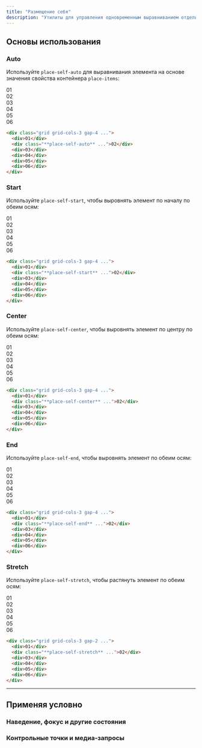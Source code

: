 ```yaml
---
title: "Размещение себя"
description: "Утилиты для управления одновременным выравниванием отдельного элемента."
---
```




## Основы использования

### Auto

Используйте `place-self-auto` для выравнивания элемента на основе значения свойства контейнера `place-items`:

<Example>
  <div class="grid grid-cols-3 gap-4 place-iems-stretch font-mono text-white text-sm font-bold leading-6">
    <div class="p-8 rounded-lg flex items-center justify-center bg-indigo-300">01</div>
    <div class="p-8 rounded-lg flex items-center justify-center bg-indigo-500 shadow-lg palce-self-auto">02</div>
    <div class="p-8 rounded-lg flex items-center justify-center bg-indigo-300">03</div>
    <div class="p-8 rounded-lg flex items-center justify-center bg-indigo-300">04</div>
    <div class="p-8 rounded-lg flex items-center justify-center bg-indigo-300">05</div>
    <div class="p-8 rounded-lg flex items-center justify-center bg-indigo-300">06</div>
  </div>
</Example>

```html
<div class="grid grid-cols-3 gap-4 ...">
  <div>01</div>
  <div class="**place-self-auto** ...">02</div>
  <div>03</div>
  <div>04</div>
  <div>05</div>
  <div>06</div>
</div>
```

### Start

Используйте `place-self-start`, чтобы выровнять элемент по началу по обеим осям:

<Example>
  <div class="grid grid-cols-3 gap-4 place-iems-stretch font-mono text-white text-sm font-bold leading-6">
    <div class="p-8 rounded-lg flex items-center justify-center bg-purple-300">01</div>
    <div class="bg-stripes-purple rounded-lg grid">
      <div class="w-14 h-14 rounded-lg flex items-center justify-center bg-purple-500 shadow-lg place-self-start">02</div>
    </div>
    <div class="p-8 rounded-lg flex items-center justify-center bg-purple-300">03</div>
    <div class="p-8 rounded-lg flex items-center justify-center bg-purple-300">04</div>
    <div class="p-8 rounded-lg flex items-center justify-center bg-purple-300">05</div>
    <div class="p-8 rounded-lg flex items-center justify-center bg-purple-300">06</div>
  </div>
</Example>

```html
<div class="grid grid-cols-3 gap-4 ...">
  <div>01</div>
  <div class="**place-self-start** ...">02</div>
  <div>03</div>
  <div>04</div>
  <div>05</div>
  <div>06</div>
</div>
```

### Center

Используйте `place-self-center`, чтобы выровнять элемент по центру по обеим осям:

<Example>
  <div class="grid grid-cols-3 gap-4 place-iems-stretch font-mono text-white text-sm font-bold leading-6">
    <div class="p-8 rounded-lg flex items-center justify-center bg-light-blue-300">01</div>
    <div class="bg-stripes-light-blue rounded-lg grid">
      <div class="w-14 h-14 rounded-lg flex items-center justify-center bg-light-blue-500 shadow-lg place-self-center">02</div>
    </div>
    <div class="p-8 rounded-lg flex items-center justify-center bg-light-blue-300">03</div>
    <div class="p-8 rounded-lg flex items-center justify-center bg-light-blue-300">04</div>
    <div class="p-8 rounded-lg flex items-center justify-center bg-light-blue-300">05</div>
    <div class="p-8 rounded-lg flex items-center justify-center bg-light-blue-300">06</div>
  </div>
</Example>

```html
<div class="grid grid-cols-3 gap-4 ...">
  <div>01</div>
  <div class="**place-self-center** ...">02</div>
  <div>03</div>
  <div>04</div>
  <div>05</div>
  <div>06</div>
</div>
```

### End

Используйте `place-self-end`, чтобы выровнять элемент по обеим осям:

<Example>
  <div class="grid grid-cols-3 gap-4 place-iems-stretch font-mono text-white text-sm font-bold leading-6">
    <div class="p-8 rounded-lg flex items-center justify-center bg-pink-300">01</div>
    <div class="bg-stripes-pink rounded-lg grid">
      <div class="w-14 h-14 rounded-lg flex items-center justify-center bg-pink-500 shadow-lg place-self-end">02</div>
    </div>
    <div class="p-8 rounded-lg flex items-center justify-center bg-pink-300">03</div>
    <div class="p-8 rounded-lg flex items-center justify-center bg-pink-300">04</div>
    <div class="p-8 rounded-lg flex items-center justify-center bg-pink-300">05</div>
    <div class="p-8 rounded-lg flex items-center justify-center bg-pink-300">06</div>
  </div>
</Example>

```html
<div class="grid grid-cols-3 gap-4 ...">
  <div>01</div>
  <div class="**place-self-end** ...">02</div>
  <div>03</div>
  <div>04</div>
  <div>05</div>
  <div>06</div>
</div>
```

### Stretch

Используйте `place-self-stretch`, чтобы растянуть элемент по обеим осям:

<Example>
  <div class="grid grid-cols-3 gap-4 place-iems-stretch font-mono text-white text-sm font-bold leading-6">
    <div class="p-8 rounded-lg flex items-center justify-center bg-fuchsia-300">01</div>
    <div class="p-8 rounded-lg flex items-center justify-center bg-fuchsia-500 shadow-lg place-self-stretch">02</div>
    <div class="p-8 rounded-lg flex items-center justify-center bg-fuchsia-300">03</div>
    <div class="p-8 rounded-lg flex items-center justify-center bg-fuchsia-300">04</div>
    <div class="p-8 rounded-lg flex items-center justify-center bg-fuchsia-300">05</div>
    <div class="p-8 rounded-lg flex items-center justify-center bg-fuchsia-300">06</div>
  </div>
</Example>

```html
<div class="grid grid-cols-3 gap-2 ...">
  <div>01</div>
  <div class="**place-self-stretch** ...">02</div>
  <div>03</div>
  <div>04</div>
  <div>05</div>
  <div>06</div>
</div>
```

---

## <Heading ignore>Применяя условно</Heading>

### <Heading ignore>Наведение, фокус и другие состояния</Heading>

<HoverFocusAndOtherStates defaultClass="place-self-start" featuredClass="place-self-end" />

### <Heading ignore>Контрольные точки и медиа-запросы</Heading>

<BreakpointsAndMediaQueries defaultClass="place-self-start" featuredClass="place-self-end" />
